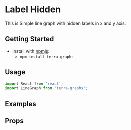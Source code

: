 
# Label Hidden

This is Simple line graph with hidden labels in x and y axis.

## Getting Started

- Install with [npmjs](https://www.npmjs.com):
  - `npm install terra-graphs`

## Usage

```jsx
import React from 'react';
import LineGraph from 'terra-graphs';
```
## Examples
<LineGraph />

## Props
<PropsTable />